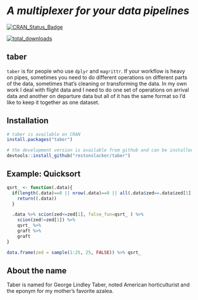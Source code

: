 # _A multiplexer for your data pipelines_

[![CRAN_Status_Badge](http://www.r-pkg.org/badges/version/taber)](http://cran.r-project.org/package=taber)

[![total_downloads](http://cranlogs.r-pkg.org/badges/grand-total/taber)](http://cran.r-project.org/package=taber)

## taber

`taber` is for people who use `dplyr` and `magrittr`. If your workflow is heavy on pipes, sometimes you need to do different operations on different parts of the data, sometimes that's cleaning or transforming the data. In my own work I deal with flight data and I need to do one set of operations on arrival data and another on departure data but all of it has the same format so I'd like to keep it together as one dataset. 

## Installation

```r
# taber is available on CRAN
install.packages("taber")

# the development version is available from github and can be installed most easily with devtools
devtools::install_github("restonslacker/taber")
```

## Example: Quicksort
```r
qsrt_ <- function(.data){
  if(length(.data)==0 || nrow(.data)==0 || all(.data$zed==.data$zed[1])){
    return((.data))
  }

  .data %>% scion(zed<=zed[1], false_fun=qsrt_ ) %>%
    scion(zed!=zed[1]) %>%
    qsrt_ %>%
    graft %>%
    graft
}

data.frame(zed = sample(1:25, 25, FALSE)) %>% qsrt_
```

## About the name

Taber is named for George Lindley Taber, noted American horticulturist and the eponym for my mother's favorite azalea. 

